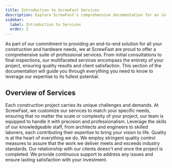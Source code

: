 ```yaml
---
title: Introduction to ScrewFast Services
description: Explore ScrewFast's comprehensive documentation for an in-depth look at our premium tools and construction services.
sidebar:
  label: Introduction to Services
  order: 2
---
```



As part of our commitment to providing an end-to-end solution for all your construction and hardware needs, we at ScrewFast are proud to offer a comprehensive suite of professional services. From initial consultations to final inspections, our multifaceted services encompass the entirety of your project, ensuring quality results and client satisfaction. This section of the documentation will guide you through everything you need to know to leverage our expertise to its fullest potential.

## Overview of Services

<Tabs>
  <TabItem label="Tailored Solutions">
    Each construction project carries its unique challenges and demands. At
    ScrewFast, we customize our services to match your specific needs, ensuring
    that no matter the scale or complexity of your project, our team is equipped
    to handle it with precision and professionalism.
  </TabItem>
  <TabItem label="Expert Team">
    Leverage the skills of our knowledgeable staff, from architects and
    engineers to skilled laborers, each contributing their expertise to bring
    your vision to life.
  </TabItem>
  <TabItem label="Commitment to Quality">
    Quality is at the heart of everything we do. We employ stringent quality
    control measures to assure that the work we deliver meets and exceeds
    industry standards.
  </TabItem>
  <TabItem label="Ongoing Support">
    Our relationship with our clients doesn't end once the project is completed.
    We provide continuous support to address any issues and ensure lasting
    satisfaction with your investment.
  </TabItem>
</Tabs>

